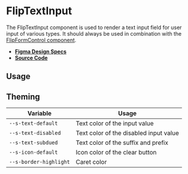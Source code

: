 
<Meta title="Components/FlipTextInput" />

# FlipTextInput

The FlipTextInput component is used to render a text input field for user input
of various types. It should always be used in combination with the
[FlipFormControl component](?path=/docs/components-flipformcontrol--flip-form-control).

- **[Figma Design Specs](https://www.figma.com/file/iRHiAFsHxnzux8gQ9EjlZe/Flip-Components?node-id=545%3A13417)**
- **[Source Code](https://github.com/flip-corp/swirl/tree/main/packages/swirl-components/src/components/flip-text-input)**

## Usage

<Canvas withSource="open">
  <Story id="components-fliptextinput--flip-text-input" />
</Canvas>

<ArgsTable story="." />

## Theming

| Variable               | Usage                                  |
| ---------------------- | -------------------------------------- |
| `--s-text-default`     | Text color of the input value          |
| `--s-text-disabled`    | Text color of the disabled input value |
| `--s-text-subdued`     | Text color of the suffix and prefix    |
| `--s-icon-default`     | Icon color of the clear button         |
| `--s-border-highlight` | Caret color                            |
